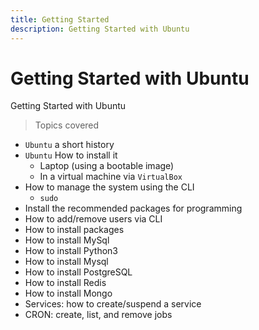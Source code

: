 ```yaml
---
title: Getting Started
description: Getting Started with Ubuntu
---
```


# Getting Started with Ubuntu

<SubHeading>Getting Started with Ubuntu</SubHeading>

> Topics covered

- `Ubuntu` a short history
- `Ubuntu` How to install it 
  - Laptop (using a bootable image)
  - In a virtual machine via `VirtualBox` 
- How to manage the system using the CLI 
  - `sudo`
- Install the recommended packages for programming  
- How to add/remove users via CLI 
- How to install packages
- How to install MySql 
- How to install Python3  
- How to install Mysql 
- How to install PostgreSQL 
- How to install Redis 
- How to install Mongo 
- Services: how to create/suspend a service 
- CRON: create, list, and remove jobs
